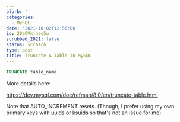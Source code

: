 ```yaml
---
blurb: ''
categories:
  - MySQL
date: '2021-10-02T12:56:06'
id: 20eOVkjhes5u
scrubbed_2021: false
status: scratch
type: post
title: Truncate A Table In MySQL
---
```


```sql
TRUNCATE table_name
```

More details here:

https://dev.mysql.com/doc/refman/8.0/en/truncate-table.html


Note that AUTO_INCREMENT resets. (Though, I prefer using my own primary keys with uuids or ksuids so that's not an issue for me)
